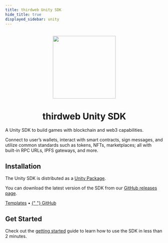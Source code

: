 ```yaml
---
title: thirdweb Unity SDK
hide_title: true
displayed_sidebar: unity
---
```



<p align="center">
  <br />
  <a href="https://thirdweb.com">
    <img
      src="https://github.com/thirdweb-dev/js/blob/main/packages/sdk/logo.svg?raw=true"
      width="200"
      alt=""
    />
  </a>
  <br />
</p>
<h1 align="center">thirdweb Unity SDK</h1>

A Unity SDK to build games with blockchain and web3 capabilities.

Connect to user&rsquo;s wallets, interact with smart contracts, sign
messages, and utilize common standards such as tokens, NFTs, marketplaces; all with built-in RPC URLs, IPFS gateways, and more.

<OpenSourceInfo
  repoName="Unity SDK"
  repoUrl="https://github.com/thirdweb-dev/unity-sdk"
  isLibrary={false}
/>

## Installation

The Unity SDK is distributed as a [Unity Package](https://docs.unity3d.com/Manual/PackagesList.html).

You can download the latest version of the SDK from our [GitHub releases page](https://github.com/thirdweb-dev/unity-sdk/releases).

<div className="row " style={{ padding: 8, paddingTop: 0 }}>
  <div className="col col--12" style={{ padding: 8 }}>
    <QuickstartCard
      name="Download The Unity Package File"
      link="https://github.com/thirdweb-dev/unity-sdk/releases"
      image="/assets/languages/unity.webp"
    />
  </div>
</div>

<a href="https://github.com/thirdweb-example?q=unity">Templates</a> • <a href="https://github.com/thirdweb-dev/unity-sdk">
  {" "}
  GitHub
</a>

## Get Started

Check out the [getting started](/unity/getting-started) guide to learn how to use the SDK in less than 2 minutes.

<div className="row" style={{ marginBottom: 24, padding: 8 }}>
  <div className="col col--12" style={{ padding: 8, paddingTop: 0 }}>
    <QuickstartCard
      name="Get started with the Unity SDK"
      link="/unity/getting-started"
      image="/assets/icons/education.png"
    />
  </div>
</div>

